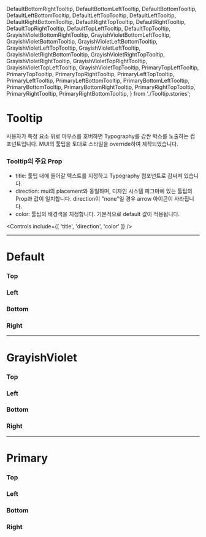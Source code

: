
  DefaultBottomRightTooltip,
  DefaultBottomLeftTooltip,
  DefaultBottomTooltip,
  DefaultLeftBottomTooltip,
  DefaultLeftTopTooltip,
  DefaultLeftTooltip,
  DefaultRightBottomTooltip,
  DefaultRightTopTooltip,
  DefaultRightTooltip,
  DefaultTopRightTooltip,
  DefaultTopLeftTooltip,
  DefaultTopTooltip,
  GrayishVioletBottomRightTooltip,
  GrayishVioletBottomLeftTooltip,
  GrayishVioletBottomTooltip,
  GrayishVioletLeftBottomTooltip,
  GrayishVioletLeftTopTooltip,
  GrayishVioletLeftTooltip,
  GrayishVioletRightBottomTooltip,
  GrayishVioletRightTopTooltip,
  GrayishVioletRightTooltip,
  GrayishVioletTopRightTooltip,
  GrayishVioletTopLeftTooltip,
  GrayishVioletTopTooltip,
  PrimaryTopLeftTooltip,
  PrimaryTopTooltip,
  PrimaryTopRightTooltip,
  PrimaryLeftTopTooltip,
  PrimaryLeftTooltip,
  PrimaryLeftBottomTooltip,
  PrimaryBottomLeftTooltip,
  PrimaryBottomTooltip,
  PrimaryBottomRightTooltip, PrimaryRightTopTooltip, PrimaryRightTooltip, PrimaryRightBottomTooltip,
} from './Tooltip.stories';

<Meta of={TooltipStories} />

# Tooltip

사용자가 특정 요소 위로 마우스를 호버하면 Typography를 감싼 박스를 노출하는 컴포넌트입니다.
MUI의 툴팁을 토대로 스타일을 override하여 제작되었습니다.

### Tooltip의 주요 Prop
- title: 툴팁 내에 들어갈 텍스트를 지정하고 Typography 컴포넌트로 감싸져 있습니다.
- direction: mui의 placement와 동일하며, 디자인 시스템 피그마에 있는 툴팁의 Prop과 값이 일치합니다. direction이 "none"일 경우 arrow 아이콘이 사라집니다.
- color: 툴팁의 배경색을 지정합니다. 기본적으로 default 값이 적용됩니다.

<Canvas of={TooltipStories.Default} />

<Controls
  include={[
    'title',
    'direction',
    'color'
  ]}
/>

---

# Default

### Top

<Canvas>
  <Story of={DefaultTopLeftTooltip} />
  <Story of={DefaultTopTooltip} />
  <Story of={DefaultTopRightTooltip} />
</Canvas>

### Left

<Canvas>
  <Story of={DefaultLeftTopTooltip} />
  <Story of={DefaultLeftTooltip} />
  <Story of={DefaultLeftBottomTooltip} />
</Canvas>

### Bottom

<Canvas>
  <Story of={DefaultBottomLeftTooltip} />
  <Story of={DefaultBottomTooltip} />
  <Story of={DefaultBottomRightTooltip} />
</Canvas>

### Right

<Canvas>
  <Story of={DefaultRightTopTooltip} />
  <Story of={DefaultRightTooltip} />
  <Story of={DefaultRightBottomTooltip} />
</Canvas>

---

# GrayishViolet

### Top

<Canvas>
  <Story of={GrayishVioletTopLeftTooltip} />
  <Story of={GrayishVioletTopTooltip} />
  <Story of={GrayishVioletTopRightTooltip} />
</Canvas>

### Left

<Canvas>
  <Story of={GrayishVioletLeftTopTooltip} />
  <Story of={GrayishVioletLeftTooltip} />
  <Story of={GrayishVioletLeftBottomTooltip} />
</Canvas>

### Bottom

<Canvas>
  <Story of={GrayishVioletBottomLeftTooltip} />
  <Story of={GrayishVioletBottomTooltip} />
  <Story of={GrayishVioletBottomRightTooltip} />
</Canvas>

### Right

<Canvas>
  <Story of={GrayishVioletRightTopTooltip} />
  <Story of={GrayishVioletRightTooltip} />
  <Story of={GrayishVioletRightBottomTooltip} />
</Canvas>

---

# Primary

### Top

<Canvas>
  <Story of={PrimaryTopLeftTooltip} />
  <Story of={PrimaryTopTooltip} />
  <Story of={PrimaryTopRightTooltip} />
</Canvas>

### Left

<Canvas>
  <Story of={PrimaryLeftTopTooltip} />
  <Story of={PrimaryLeftTooltip} />
  <Story of={PrimaryLeftBottomTooltip} />
</Canvas>

### Bottom

<Canvas>
  <Story of={PrimaryBottomLeftTooltip} />
  <Story of={PrimaryBottomTooltip} />
  <Story of={PrimaryBottomRightTooltip} />
</Canvas>

### Right

<Canvas>
  <Story of={PrimaryRightTopTooltip} />
  <Story of={PrimaryRightTooltip} />
  <Story of={PrimaryRightBottomTooltip} />
</Canvas>

